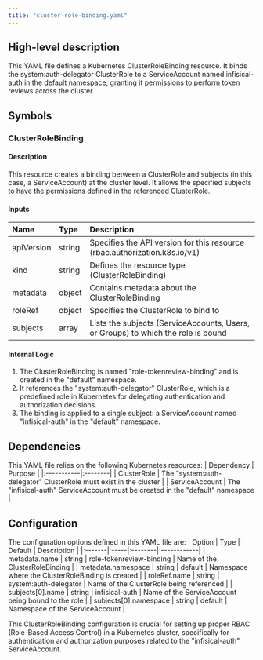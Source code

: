 ```yaml
---
title: "cluster-role-binding.yaml"
---
```


## High-level description
This YAML file defines a Kubernetes ClusterRoleBinding resource. It binds the system:auth-delegator ClusterRole to a ServiceAccount named infisical-auth in the default namespace, granting it permissions to perform token reviews across the cluster.

## Symbols

### ClusterRoleBinding
#### Description
This resource creates a binding between a ClusterRole and subjects (in this case, a ServiceAccount) at the cluster level. It allows the specified subjects to have the permissions defined in the referenced ClusterRole.

#### Inputs
| Name | Type | Description |
|:-----|:-----|:------------|
| apiVersion | string | Specifies the API version for this resource (rbac.authorization.k8s.io/v1) |
| kind | string | Defines the resource type (ClusterRoleBinding) |
| metadata | object | Contains metadata about the ClusterRoleBinding |
| roleRef | object | Specifies the ClusterRole to bind to |
| subjects | array | Lists the subjects (ServiceAccounts, Users, or Groups) to which the role is bound |

#### Internal Logic
1. The ClusterRoleBinding is named "role-tokenreview-binding" and is created in the "default" namespace.
2. It references the "system:auth-delegator" ClusterRole, which is a predefined role in Kubernetes for delegating authentication and authorization decisions.
3. The binding is applied to a single subject: a ServiceAccount named "infisical-auth" in the "default" namespace.

## Dependencies
This YAML file relies on the following Kubernetes resources:
| Dependency | Purpose |
|:-----------|:--------|
| ClusterRole | The "system:auth-delegator" ClusterRole must exist in the cluster |
| ServiceAccount | The "infisical-auth" ServiceAccount must be created in the "default" namespace |

## Configuration
The configuration options defined in this YAML file are:
| Option | Type | Default | Description |
|:-------|:-----|:--------|:------------|
| metadata.name | string | role-tokenreview-binding | Name of the ClusterRoleBinding |
| metadata.namespace | string | default | Namespace where the ClusterRoleBinding is created |
| roleRef.name | string | system:auth-delegator | Name of the ClusterRole being referenced |
| subjects[0].name | string | infisical-auth | Name of the ServiceAccount being bound to the role |
| subjects[0].namespace | string | default | Namespace of the ServiceAccount |

This ClusterRoleBinding configuration is crucial for setting up proper RBAC (Role-Based Access Control) in a Kubernetes cluster, specifically for authentication and authorization purposes related to the "infisical-auth" ServiceAccount.